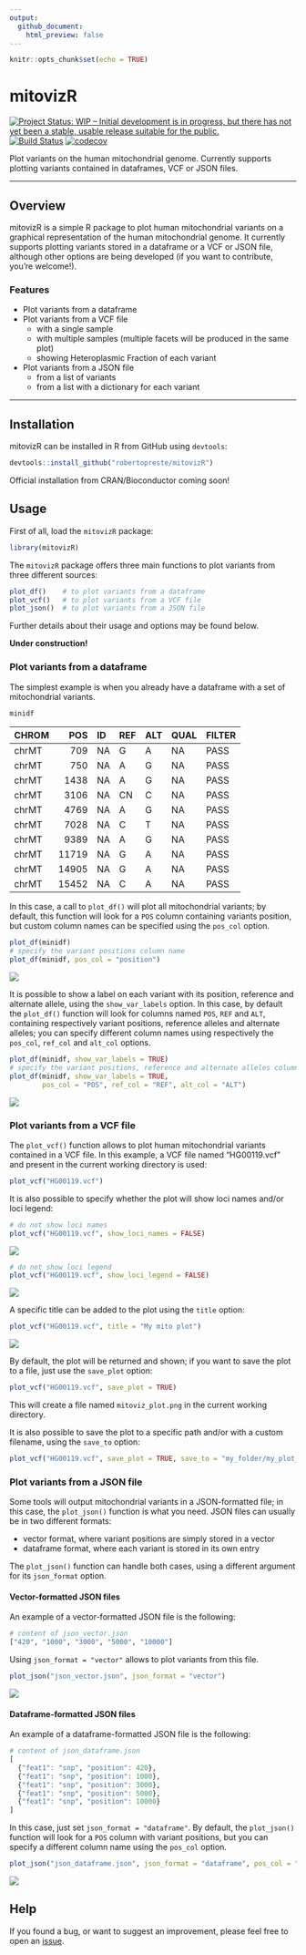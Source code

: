 ```yaml
---
output: 
  github_document: 
    html_preview: false
---
```


```r
knitr::opts_chunk$set(echo = TRUE)
```

# mitovizR  

[![Project Status: WIP – Initial development is in progress, but there has not yet been a stable, usable release suitable for the public.](https://www.repostatus.org/badges/latest/wip.svg)](https://www.repostatus.org/#wip) [![Build Status](https://travis-ci.com/robertopreste/mitovizR.svg?branch=master)](https://travis-ci.com/robertopreste/mitovizR) [![codecov](https://codecov.io/gh/robertopreste/mitovizR/branch/master/graph/badge.svg)](https://codecov.io/gh/robertopreste/mitovizR)

Plot variants on the human mitochondrial genome. Currently supports plotting variants contained in dataframes, VCF or JSON files.  

___  

## Overview  

mitovizR is a simple R package to plot human mitochondrial variants on a graphical representation of the human mitochondrial genome. It currently supports plotting variants stored in a dataframe or a VCF or JSON file, although other options are being developed (if you want to contribute, you're welcome!).  

### Features  

* Plot variants from a dataframe  
* Plot variants from a VCF file  
    - with a single sample  
    - with multiple samples (multiple facets will be produced in the same plot)  
    - showing Heteroplasmic Fraction of each variant  
* Plot variants from a JSON file  
    - from a list of variants  
    - from a list with a dictionary for each variant  

___  

## Installation  

mitovizR can be installed in R from GitHub using `devtools`:  

```r
devtools::install_github("robertopreste/mitovizR")
```

Official installation from CRAN/Bioconductor coming soon!  

## Usage  

First of all, load the `mitovizR` package:  

```r
library(mitovizR)
```

The `mitovizR` package offers three main functions to plot variants from three different sources:  

```r
plot_df()    # to plot variants from a dataframe 
plot_vcf()   # to plot variants from a VCF file 
plot_json()  # to plot variants from a JSON file 
```

Further details about their usage and options may be found below.  

**Under construction!**  

### Plot variants from a dataframe  

The simplest example is when you already have a dataframe with a set of mitochondrial variants.  

```r
minidf 
```

|CHROM |   POS|ID |REF |ALT |QUAL |FILTER |
|:-----|-----:|:--|:---|:---|:----|:------|
|chrMT |   709|NA |G   |A   |NA   |PASS   |
|chrMT |   750|NA |A   |G   |NA   |PASS   |
|chrMT |  1438|NA |A   |G   |NA   |PASS   |
|chrMT |  3106|NA |CN  |C   |NA   |PASS   |
|chrMT |  4769|NA |A   |G   |NA   |PASS   |
|chrMT |  7028|NA |C   |T   |NA   |PASS   |
|chrMT |  9389|NA |A   |G   |NA   |PASS   |
|chrMT | 11719|NA |G   |A   |NA   |PASS   |
|chrMT | 14905|NA |G   |A   |NA   |PASS   |
|chrMT | 15452|NA |C   |A   |NA   |PASS   |

In this case, a call to `plot_df()` will plot all mitochondrial variants; by default, this function will look for a `POS` column containing variants position, but custom column names can be specified using the `pos_col` option.  

```r
plot_df(minidf)
# specify the variant positions column name
plot_df(minidf, pos_col = "position")
```

![](man/figures/mitoviz_plot_df.png)

It is possible to show a label on each variant with its position, reference and alternate allele, using the `show_var_labels` option. In this case, by default the `plot_df()` function will look for columns named `POS`, `REF` and `ALT`, containing respectively variant positions, reference alleles and alternate alleles; you can specify different column names using respectively the `pos_col`, `ref_col` and `alt_col` options.  

```r
plot_df(minidf, show_var_labels = TRUE)
# specify the variant positions, reference and alternate alleles column names
plot_df(minidf, show_var_labels = TRUE, 
        pos_col = "POS", ref_col = "REF", alt_col = "ALT")
```

![](man/figures/mitoviz_plot_df_labels.png)

### Plot variants from a VCF file  

The `plot_vcf()` function allows to plot human mitochondrial variants contained in a VCF file. In this example, a VCF file named "HG00119.vcf" and present in the current working directory is used:  

```r
plot_vcf("HG00119.vcf")
```

It is also possible to specify whether the plot will show loci names and/or loci legend:  

```r
# do not show loci names
plot_vcf("HG00119.vcf", show_loci_names = FALSE)
```

![](man/figures/mitoviz_plot_no_loci_names.png)

```r
# do not show loci legend 
plot_vcf("HG00119.vcf", show_loci_legend = FALSE)
```

![](man/figures/mitoviz_plot_no_loci_legend.png)

A specific title can be added to the plot using the `title` option:  

```r
plot_vcf("HG00119.vcf", title = "My mito plot")
```

![](man/figures/mitoviz_plot_title.png)


By default, the plot will be returned and shown; if you want to save the plot to a file, just use the `save_plot` option:  

```r
plot_vcf("HG00119.vcf", save_plot = TRUE)
```

This will create a file named `mitoviz_plot.png` in the current working directory.  

It is also possible to save the plot to a specific path and/or with a custom filename, using the `save_to` option:  

```r
plot_vcf("HG00119.vcf", save_plot = TRUE, save_to = "my_folder/my_plot_name.png")
```

### Plot variants from a JSON file  

Some tools will output mitochondrial variants in a JSON-formatted file; in this case, the `plot_json()` function is what you need. JSON files can usually be in two different formats:  

- vector format, where variant positions are simply stored in a vector  
- dataframe format, where each variant is stored in its own entry  

The `plot_json()` function can handle both cases, using a different argument for its `json_format` option.  

#### Vector-formatted JSON files  

An example of a vector-formatted JSON file is the following:  

```r
# content of json_vector.json
["420", "1000", "3000", "5000", "10000"]
```

Using `json_format = "vector"` allows to plot variants from this file.  

```r
plot_json("json_vector.json", json_format = "vector")
```

![](man/figures/mitoviz_plot_json_vector.png)

#### Dataframe-formatted JSON files  

An example of a dataframe-formatted JSON file is the following:  

```r
# content of json_dataframe.json
[
  {"feat1": "snp", "position": 420},
  {"feat1": "snp", "position": 1000},
  {"feat1": "snp", "position": 3000},
  {"feat1": "snp", "position": 5000},
  {"feat1": "snp", "position": 10000}
]
```

In this case, just set `json_format = "dataframe"`. By default, the `plot_json()` function will look for a `POS` column with variant positions, but you can specify a different column name using the `pos_col` option.  

```r
plot_json("json_dataframe.json", json_format = "dataframe", pos_col = "position")
```

![](man/figures/mitoviz_plot_json_dataframe.png)


## Help  

If you found a bug, or want to suggest an improvement, please feel free to open an [issue](https://github.com/robertopreste/mitovizR/issues).  

